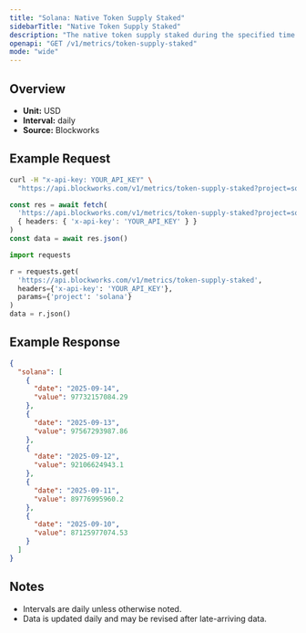 ```yaml
---
title: "Solana: Native Token Supply Staked"
sidebarTitle: "Native Token Supply Staked"
description: "The native token supply staked during the specified time period for given blockchain."
openapi: "GET /v1/metrics/token-supply-staked"
mode: "wide"
---
```


## Overview

- **Unit:** USD
- **Interval:** daily
- **Source:** Blockworks

## Example Request

<CodeGroup>

```bash cURL
curl -H "x-api-key: YOUR_API_KEY" \
  "https://api.blockworks.com/v1/metrics/token-supply-staked?project=solana"
```

```typescript TypeScript
const res = await fetch(
  'https://api.blockworks.com/v1/metrics/token-supply-staked?project=solana',
  { headers: { 'x-api-key': 'YOUR_API_KEY' } }
)
const data = await res.json()
```

```python Python
import requests

r = requests.get(
  'https://api.blockworks.com/v1/metrics/token-supply-staked',
  headers={'x-api-key': 'YOUR_API_KEY'},
  params={'project': 'solana'}
)
data = r.json()
```

</CodeGroup>

## Example Response

```json
{
  "solana": [
    {
      "date": "2025-09-14",
      "value": 97732157084.29
    },
    {
      "date": "2025-09-13",
      "value": 97567293987.86
    },
    {
      "date": "2025-09-12",
      "value": 92106624943.1
    },
    {
      "date": "2025-09-11",
      "value": 89776995960.2
    },
    {
      "date": "2025-09-10",
      "value": 87125977074.53
    }
  ]
}
```

## Notes
- Intervals are daily unless otherwise noted.
- Data is updated daily and may be revised after late-arriving data.
